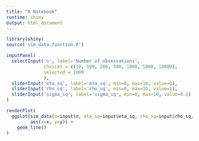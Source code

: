 ```yaml
---
title: "R Notebook"
runtime: shiny
output: html_document
---
```



```r
library(shiny)
source('sim_data.function.R')
```

```r
inputPanel(
  selectInput('n', label='Number of observations',
              choices = c(10, 100, 200, 500, 1000, 5000, 10000),
              selected = 1000
              ),
  sliderInput('eta_sq', label='eta_sq', min=0, max=10, value=1),
  sliderInput('rho_sq', label='rho_sq', min=0, max=10, value=1),
  sliderInput('sigma_sq', label='sigma_sq', min=0, max=10, value=0.1)
)

renderPlot(
  ggplot(sim_data(n=input$n, eta_sq=input$eta_sq, rho_sq=input$rho_sq, sigma_sq=input$sigma_sq),
         aes(x=x, y=y)) +
    geom_line()
)
```

